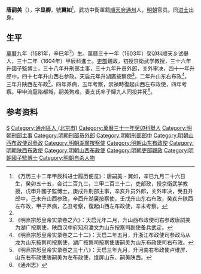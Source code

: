 '''唐嗣美'''（{{bd|1581年|九月二十六日|1644年|catIdx=}}），字'''显卿'''，號'''翼如'''<ref name="a1">《万历三十二年甲辰科进士履历便览》：唐嗣美 - 翼如，辛巳九月二十六日生，癸卯五十五，会试二百九三，三甲二百三十二，吏部政，授京衛武学教授，戊申升國子監博士，庚戌升刑部主事，辛亥升员外郎，关外审决，癸丑升郎中，己未升山西参政，辛酉升湖廣按察使，壬戌升山东右布政，癸亥升陕西左布政，甲子养病，乙丑考察，復起山西左布政使，辛未考察。</ref>，武功中衛軍籍[[順天府|順天府]][[通州_(北京)|通州]]人，[[明朝|明朝]]官员。同[[进士|进士]]出身。

== 生平 ==

[[萬曆|萬曆]]九年（1581年，辛巳年<ref name="a1"/>）生。萬曆三十一年（1603年）癸卯科顺天乡试舉人，三十二年（1604年）甲辰科進士。[[吏部|吏部]]觀政，初授京衛武学教授，三十六年升國子監博士，三十八年升刑部主事，三十九年升员外郎，关外审决，四十一年升郎中，四十七年升山西右参政。天启元年升湖廣按察使<ref>《明熹宗悊皇帝实录卷之六》：天启元年二月，升山西布政使司右参政唐嗣美为湖广按察使，陕西汉中府知府潘文为山东按察司副使备兵武定。</ref>，二年升山东右布政<ref>《明熹宗悊皇帝实录卷之二十二》：天启二年五月，升浙江布政使司参政马从龙为山东按察司按察使，湖广按察司按察使唐嗣羙为山东布政使司右布政。</ref>，三年升陕西左布政<ref>《明熹宗悊皇帝实录卷之三十八》：天启三年九月，升河南右布政使卢维屏、山东右布政使唐嗣美为左布政使，维屏山东、嗣美陕西。</ref>，四年养病，五年考察，崇禎時復起山西左布政使，四年考察。甲申流寇陷都城，嗣美殉难，妻支氏率子婦九人同投井死<ref>《通州志》</ref>。

==参考资料==
{{reflist}}

{{萬曆三十二年甲辰科殿試金榜}}
{{Authority control}}

{{DEFAULTSORT:}}
[[Category:唐姓|S]]
[[Category:通州區人_(北京市)|Category:通州區人 (北京市)]]
[[Category:萬曆三十一年癸卯科舉人|Category:萬曆三十一年癸卯科舉人]]
[[Category:明朝刑部主事|Category:明朝刑部主事]]
[[Category:明朝刑部员外郎|Category:明朝刑部员外郎]]
[[Category:明朝刑部郎中|Category:明朝刑部郎中]]
[[Category:明朝山西布政使司參政|Category:明朝山西布政使司參政]]
[[Category:明朝湖廣按察使|Category:明朝湖廣按察使]]
[[Category:明朝山东布政使|Category:明朝山东布政使]]
[[Category:明朝陕西布政使|Category:明朝陕西布政使]]
[[Category:明朝山西布政使|Category:明朝山西布政使]]
[[Category:明朝吏部觀政|Category:明朝吏部觀政]]
[[Category:明朝國子監博士|Category:明朝國子監博士]]
[[Category:明朝自杀人物|Category:明朝自杀人物]]
{{明朝官员小作品}}